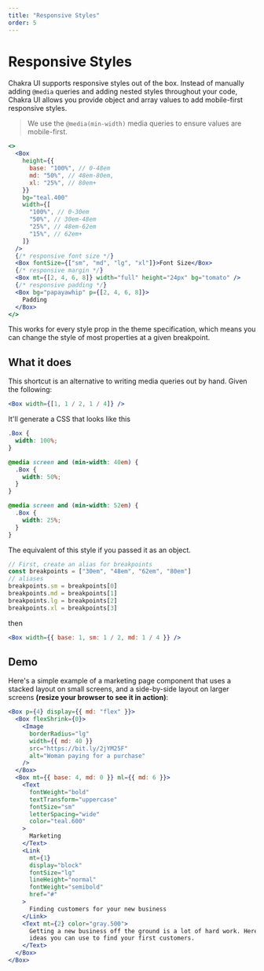 ```yaml
---
title: "Responsive Styles"
order: 5
---
```


# Responsive Styles

Chakra UI supports responsive styles out of the box. Instead of manually adding
`@media` queries and adding nested styles throughout your code, Chakra UI allows
you provide object and array values to add mobile-first responsive styles.

> We use the `@media(min-width)` media queries to ensure values are
> mobile-first.

```jsx live=false
<>
  <Box
    height={{
      base: "100%", // 0-48em
      md: "50%", // 48em-80em,
      xl: "25%", // 80em+
    }}
    bg="teal.400"
    width={[
      "100%", // 0-30em
      "50%", // 30em-48em
      "25%", // 48em-62em
      "15%", // 62em+
    ]}
  />
  {/* responsive font size */}
  <Box fontSize={["sm", "md", "lg", "xl"]}>Font Size</Box>
  {/* responsive margin */}
  <Box mt={[2, 4, 6, 8]} width="full" height="24px" bg="tomato" />
  {/* responsive padding */}
  <Box bg="papayawhip" p={[2, 4, 6, 8]}>
    Padding
  </Box>
</>
```

This works for every style prop in the theme specification, which means you can
change the style of most properties at a given breakpoint.

## What it does

This shortcut is an alternative to writing media queries out by hand. Given the
following:

```jsx live=false
<Box width={[1, 1 / 2, 1 / 4]} />
```

It'll generate a CSS that looks like this

```css
.Box {
  width: 100%;
}

@media screen and (min-width: 40em) {
  .Box {
    width: 50%;
  }
}

@media screen and (min-width: 52em) {
  .Box {
    width: 25%;
  }
}
```

The equivalent of this style if you passed it as an object.

```js
// First, create an alias for breakpoints
const breakpoints = ["30em", "48em", "62em", "80em"]
// aliases
breakpoints.sm = breakpoints[0]
breakpoints.md = breakpoints[1]
breakpoints.lg = breakpoints[2]
breakpoints.xl = breakpoints[3]
```

then

```jsx live=false
<Box width={{ base: 1, sm: 1 / 2, md: 1 / 4 }} />
```

## Demo

Here's a simple example of a marketing page component that uses a stacked layout
on small screens, and a side-by-side layout on larger screens **(resize your
browser to see it in action)**:

```jsx
<Box p={4} display={{ md: "flex" }}>
  <Box flexShrink={0}>
    <Image
      borderRadius="lg"
      width={{ md: 40 }}
      src="https://bit.ly/2jYM25F"
      alt="Woman paying for a purchase"
    />
  </Box>
  <Box mt={{ base: 4, md: 0 }} ml={{ md: 6 }}>
    <Text
      fontWeight="bold"
      textTransform="uppercase"
      fontSize="sm"
      letterSpacing="wide"
      color="teal.600"
    >
      Marketing
    </Text>
    <Link
      mt={1}
      display="block"
      fontSize="lg"
      lineHeight="normal"
      fontWeight="semibold"
      href="#"
    >
      Finding customers for your new business
    </Link>
    <Text mt={2} color="gray.500">
      Getting a new business off the ground is a lot of hard work. Here are five
      ideas you can use to find your first customers.
    </Text>
  </Box>
</Box>
```
